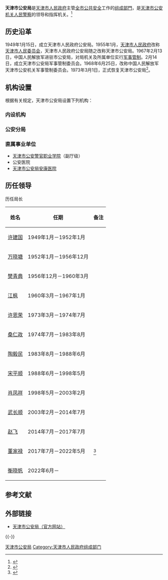 {{Infobox PRCG|color=darkblue
|机构名称=天津市公安局
|标志1=Police Badge,P.R.China.svg
|标志1大小=120px
|标志1说明=[[中华人民共和国人民警察警徽|中华人民共和国人民警察警徽]]
|标志2=Red star.svg
|标志2说明=[[s:国务院关于国家行政机关和企业事业单位社会团体印章管理的规定|1999年规定]]：[[印章|印章]][[直径|直径]]4.2厘米，中央刊[[五角星|五角星]]，由[[天津市人民政府|天津市人民政府]]制发。
|职位1=局长
|人员1=[[衡晓帆|衡晓帆]] <small>[[副总警监|副总警监]]</small>{{Small|（天津市副市长兼）}}
|职位2=副局长
|人员2=[[苗宏伟|苗宏伟]]{{wrap}}[[李明_(1964年)|李　明]]{{wrap}}[[田寿涛|田寿涛]]{{wrap}}[[孙连凯|孙连凯]]{{wrap}}[[陈玉东|陈玉东]]{{wrap}}[[张岩|张　岩]]
|人数2=6
|业务上级=[[中华人民共和国公安部|中华人民共和国公安部]]
|组织上级=[[天津市人民政府|天津市人民政府]]
|中共上级=[[中国共产党天津市委员会|中国共产党天津市委员会]]
|中共本级=中国共产党天津市公安局委员会
|机构类型=[[天津市人民政府组成部门|天津市人民政府组成部门]]<br>[[天津市|天津市]][[公安机关|公安机关]]
|行政级别=正地厅级
|时期1=?-1949
|机构1={{Flagicon|ROC}} [[天津市警察局|天津市警察局]]
|时期2=1948-1954
|机构2={{Flagicon|PRC}} 天津市人民政府公安局（成立于[[河北|河北]][[解放区|解放区]][[霸县|霸县]]胜芳镇）
|时期3=1954-
|机构3='''天津市公安局'''
|地址1=[[天津市|天津市]][[和平区_(天津市)|和平区]]唐山道26号
|电话0={{Tel|86|22|110}}
|官网=[http://ga.tj.gov.cn/ 天津市公安局]
|a=[[天津市高级人民法院|天津市高级人民法院]]
|b=[[天津市人民检察院|天津市人民检察院]]
|c=[[天津市国家安全局|天津市国家安全局]]
|d=[[天津市司法局|天津市司法局]]
}}

'''天津市公安局'''是[[天津市人民政府|天津市人民政府]]主管[[天津市|全市]][[公共安全|公共安全]]工作的[[天津市人民政府组成部门|组成部門]]，是[[天津市|天津市]][[公安机关|公安机关]][[中华人民共和国人民警察|人民警察]]的领导和指挥机关。<ref>{{Cite web |url=http://www.e110.info/xxgk_gkzn.html |title=天津警务网 |access-date=2010-01-01 |archive-date=2009-12-15 |archive-url=https://web.archive.org/web/20091215132906/http://www.e110.info/xxgk_gkzn.html |dead-url=yes }}</ref>

== 历史沿革 ==
1949年1月15日，成立天津市人民政府公安局。1955年1月，[[天津市人民政府|天津市人民政府]]改称[[天津市人民委员会|天津市人民委员会]]，天津市人民政府公安局随之改称天津市公安局。1967年2月13日，中国人民解放军进驻市公安局，对局机关及所属单位实行[[军事管制|军事管制]]。2月14日，成立天津市公安局军事管制委员会。1968年6月25日，改称中国人民解放军天津市公安机关军事管制委员会。1973年3月1日，正式恢复天津市公安局<ref>{{cite book |editor=郭凤岐 |title=天津通志·公安志 |date=2001 |publisher=[[天津人民出版社|天津人民出版社]] |isbn=7201036866}}</ref>。

== 机构设置 ==
根据有关规定，天津市公安局设置下列机构：
=== 内设机构 ===
{{columns-list|2|* 指挥中心
* 政治部
* 警务保障部
* 法制总队（法制办公室）
* 督察审计总队
* 刑事侦查总队（市公安刑事侦查局）
* 交通警察总队（市公安交通管理局）
* 特警（巡警）总队
* 沿海安全保卫总队
* 内部治安保卫总队
* 出入境管理总队
* 经济犯罪侦查总队
* 人口管理总队
* 监所管理总队
* 治安管理总队（治安管理分局）
* 科技信息化总队（信息中心）
* 图像侦查和技防监管总队
* 网络安全保卫总队（天津市网络与信息安全信息通报中心）
* 京津冀警务协作总队
* 禁毒总队
* 强制治疗管理总队
* 反恐怖工作总队（天津市反恐怖工作领导小组办公室、天津市反恐怖情报中心）
* 国际警务合作处
* 生态环境和食品药品安全保卫总队
* 警务航空总队（天津市人民政府飞行队）
* 天津市公安机动勤务中心
* 公共交通治安分局（公共交通治安管理总队）}}
=== 公安分局 ===
{{columns-list|2|
*天津市公安局南开分局
*天津市公安局和平分局
*天津市公安局河东分局
*天津市公安局河西分局
*天津市公安局河北分局
*天津市公安局红桥分局
*天津市公安局东丽分局
*天津市公安局西青分局
*天津市公安局北辰分局
*天津市公安局津南分局
*天津市公安局武清分局
*天津市公安局宝坻分局
*天津市公安局宁河分局
*天津市公安局静海分局
*天津市公安局蓟州分局
*天津市滨海新区公安局
}}

=== 直属事业单位 ===
*  [[天津市公安警官职业学院|天津市公安警官职业学院]]（副厅级）
*  公安医院
* [[天津市公安局安康医院|天津市公安局安康医院]]

==历任领导==
;历任局长
{| class="wikitable"
|-
! 姓名 !! 任期!! 备注
|-
| [[许建国_(政治人物)|许建国]] || 1949年1月－1952年1月 || 
|-
| [[万晓塘|万晓塘]] || 1952年1月－1956年12月 || 
|-
| [[樊青典|樊青典]] || 1956年12月－1960年3月 || 
|-
| [[江枫_(1920年)|江枫]] || 1960年3月－1967年1月 || 
|-
| [[许恩荣|许恩荣]] || 1973年3月－1974年7月 || 
|-
| [[桑仁政|桑仁政]] || 1974年7月－1983年8月 || 
|-
| [[陶毅民|陶毅民]] || 1983年8月－1988年6月 || 
|-
| [[宋平顺|宋平顺]] || 1988年6月－1998年5月 || 
|-
| [[肖凤祥|肖凤祥]] || 1998年5月－2003年2月 || 
|-
| [[武长顺|武长顺]] || 2003年2月－2014年7月 || 
|-
| [[赵飞|赵飞]] || 2014年7月－2017年7月 || 
|-
| [[董家禄|董家禄]] || 2017年7月－2022年5月 || <ref>{{cite web |title=董家禄任天津市公安局局长 赵飞不再担任 |url=http://district.ce.cn/newarea/sddy/201707/26/t20170726_24458344_1.shtml |publisher=中国经济网 |date=2017-07-26 |access-date=2021-05-15 |archive-date=2021-06-21 |archive-url=https://web.archive.org/web/20210621020115/http://district.ce.cn/newarea/sddy/201707/26/t20170726_24458344_1.shtml |dead-url=no }}</ref>
|-
| [[衡晓帆|衡晓帆]] || 2022年6月－ || 
|}

==参考文献==
{{Reflist}}

==外部链接==
*[http://ga.tj.gov.cn/ 天津市公安局（官方网站）] {{Wayback|url=http://ga.tj.gov.cn/ |date=20220614194218 }}

{{-}}
{{天津市人民政府}}
[[Category:天津市公安局|]]
[[Category:天津市人民政府组成部门|Category:天津市人民政府组成部门]]